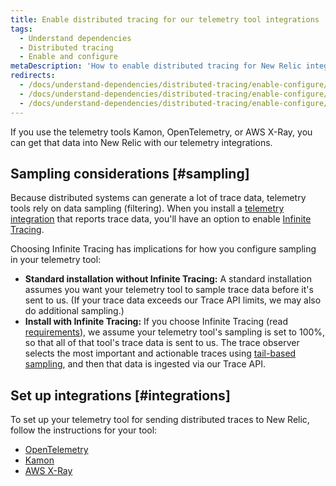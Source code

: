```yaml
---
title: Enable distributed tracing for our telemetry tool integrations
tags:
  - Understand dependencies
  - Distributed tracing
  - Enable and configure
metaDescription: 'How to enable distributed tracing for New Relic integrations with third-party telemetry tools (Open Census, Kamon, OpenTelemetry, AWS X-Ray).'
redirects:
  - /docs/understand-dependencies/distributed-tracing/enable-configure/third-party-integrations-enable-distributed-tracing
  - /docs/understand-dependencies/distributed-tracing/enable-configure/open-source-integrations-enable-distributed-tracing
  - /docs/understand-dependencies/distributed-tracing/enable-configure/integrations-enable-distributed-tracing
---
```


If you use the telemetry tools Kamon, OpenTelemetry, or AWS X-Ray, you can get that data into New Relic with our telemetry integrations.

## Sampling considerations [#sampling]

Because distributed systems can generate a lot of trace data, telemetry tools rely on data sampling (filtering). When you install a [telemetry integration](/docs/integrations/open-source-telemetry-integrations) that reports trace data, you'll have an option to enable [Infinite Tracing](https://newrelic.com/products/edge-infinite-tracing).

Choosing Infinite Tracing has implications for how you configure sampling in your telemetry tool:

* **Standard installation without Infinite Tracing:** A standard installation assumes you want your telemetry tool to sample trace data before it's sent to us. (If your trace data exceeds our Trace API limits, we may also do additional sampling.)
* **Install with Infinite Tracing:** If you choose Infinite Tracing (read [requirements](/docs/understand-dependencies/distributed-tracing/infinite-tracing/introduction-infinite-tracing#requirements)), we assume your telemetry tool's sampling is set to 100%, so that all of that tool's trace data is sent to us. The trace observer selects the most important and actionable traces using [tail-based sampling](/docs/understand-dependencies/distributed-tracing/get-started/how-new-relic-distributed-tracing-works#tail-based), and then that data is ingested via our Trace API.

## Set up integrations [#integrations]

To set up your telemetry tool for sending distributed traces to New Relic, follow the instructions for your tool:

* [OpenTelemetry](/docs/integrations/open-source-telemetry-integrations/opentelemetry/opentelemetry-quick-start/)
* [Kamon](/docs/integrations/open-source-telemetry-integrations/open-source-telemetry-integration-list/kamon-reporter)
* [AWS X-Ray](/docs/integrations/amazon-integrations/aws-integrations-list/aws-x-ray-monitoring-integration)
